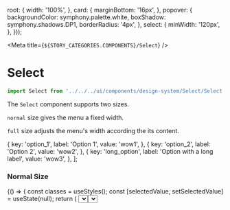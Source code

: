 
  root: {
    width: '100%',
  },
  card: {
    marginBottom: '16px',
  },
  popover: {
    backgroundColor: symphony.palette.white,
    boxShadow: symphony.shadows.DP1,
    borderRadius: '4px',
  },
  select: {
    minWidth: '120px',
  },
}));

<Meta title={`${STORY_CATEGORIES.COMPONENTS}/Select`} />

# Select

```js
import Select from '../../../ui/components/design-system/Select/Select';
```

The `Select` component supports two sizes.

`normal` size gives the menu a fixed width.

`full` size adjusts the menu's width according the its content.

  {
    key: 'option_1',
    label: 'Option 1',
    value: 'wow1',
  },
  {
    key: 'option_2',
    label: 'Option 2',
    value: 'wow2',
  },
  {
    key: 'long_option',
    label: 'Option with a long label',
    value: 'wow3',
  },
];

### Normal Size

<Preview>
  <Story name="Normal Size">
    {() => {
      const classes = useStyles();
      const [selectedValue, setSelectedValue] = useState(null);
      return (
        <Select
          className={classes.select}
          label="Project"
          options={OPTIONS}
          selectedValue={selectedValue}
          onChange={value => setSelectedValue(value)}
        />
      );
    }}
  </Story>
</Preview>

### Full Size

<Preview>
  <Story name="Full Size">
    {() => {
      const classes = useStyles();
      const [selectedValue, setSelectedValue] = useState(null);
      return (
        <Select
          className={classes.select}
          label="Project"
          options={OPTIONS}
          selectedValue={selectedValue}
          size="full"
          onChange={value => setSelectedValue(value)}
        />
      );
    }}
  </Story>
</Preview>
